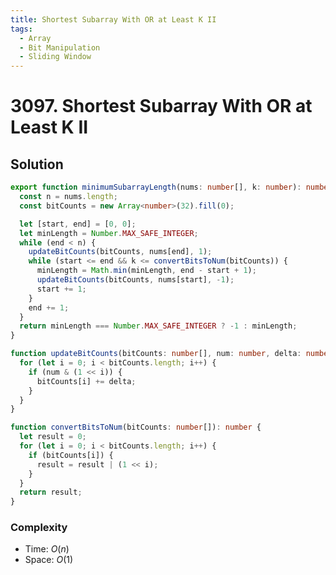 ```yaml
---
title: Shortest Subarray With OR at Least K II
tags:
  - Array
  - Bit Manipulation
  - Sliding Window
---
```


# 3097. Shortest Subarray With OR at Least K II

<Badges>
  <LevelBadge level="medium" />
  <TopicBadge name="Array" slug="array" />
  <TopicBadge name="Bit Manipulation" slug="bit-manipulation" />
  <TopicBadge name="Sliding Window" slug="sliding-window" />
</Badges>

## Solution

```typescript filename="solution.ts" copy
export function minimumSubarrayLength(nums: number[], k: number): number {
  const n = nums.length;
  const bitCounts = new Array<number>(32).fill(0);

  let [start, end] = [0, 0];
  let minLength = Number.MAX_SAFE_INTEGER;
  while (end < n) {
    updateBitCounts(bitCounts, nums[end], 1);
    while (start <= end && k <= convertBitsToNum(bitCounts)) {
      minLength = Math.min(minLength, end - start + 1);
      updateBitCounts(bitCounts, nums[start], -1);
      start += 1;
    }
    end += 1;
  }
  return minLength === Number.MAX_SAFE_INTEGER ? -1 : minLength;
}

function updateBitCounts(bitCounts: number[], num: number, delta: number): void {
  for (let i = 0; i < bitCounts.length; i++) {
    if (num & (1 << i)) {
      bitCounts[i] += delta;
    }
  }
}

function convertBitsToNum(bitCounts: number[]): number {
  let result = 0;
  for (let i = 0; i < bitCounts.length; i++) {
    if (bitCounts[i]) {
      result = result | (1 << i);
    }
  }
  return result;
}
```

### Complexity

- Time: $O(n)$
- Space: $O(1)$

<ProblemLink
  codingSite="leetcode"
  href="https://leetcode.com/problems/shortest-subarray-with-or-at-least-k-ii"
  title="Shortest Subarray With OR at Least K II"
/>
